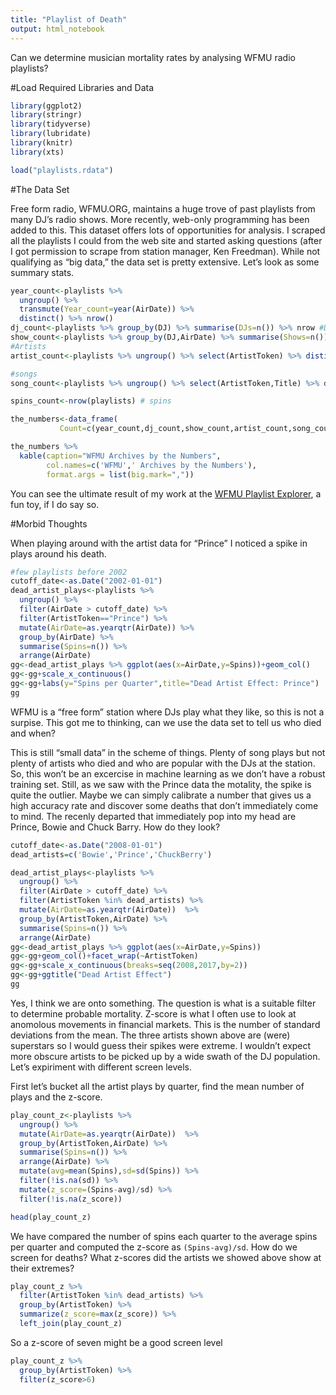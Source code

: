 ```yaml
---
title: "Playlist of Death"
output: html_notebook
---
```


Can we determine musician mortality rates by analysing WFMU radio playlists?


#Load Required Libraries and Data
```r
library(ggplot2)
library(stringr)
library(tidyverse)
library(lubridate)
library(knitr)
library(xts)

load("playlists.rdata")
```
#The Data Set

Free form radio, WFMU.ORG, maintains a huge trove of past playlists from many DJ's radio shows.  More recently, web-only programming has been added to this.  This dataset offers lots of opportunities for analysis.  I scraped all the playlists I could from the web site and started asking questions (after I got permission to scrape from station manager, Ken Freedman).  While not qualifying as "big data," the data set is pretty extensive. Let's look as some summary stats.

```r
year_count<-playlists %>% 
  ungroup() %>% 
  transmute(Year_count=year(AirDate)) %>% 
  distinct() %>% nrow()
dj_count<-playlists %>% group_by(DJ) %>% summarise(DJs=n()) %>% nrow #DJs
show_count<-playlists %>% group_by(DJ,AirDate) %>% summarise(Shows=n()) %>% nrow()
#Artists
artist_count<-playlists %>% ungroup() %>% select(ArtistToken) %>% distinct() %>% nrow()

#songs
song_count<-playlists %>% ungroup() %>% select(ArtistToken,Title) %>% distinct() %>% nrow()

spins_count<-nrow(playlists) # spins

the_numbers<-data_frame(
           Count=c(year_count,dj_count,show_count,artist_count,song_count,spins_count),Stat=c("Years","DJs","Shows","Artists","Songs","Spins"))

the_numbers %>% 
  kable(caption="WFMU Archives by the Numbers",
        col.names=c('WFMU',' Archives by the Numbers'),
        format.args = list(big.mark=","))
```


You can see the ultimate result of my work at the [WFMU Playlist Explorer](wfmu.servebeer.com), a fun toy, if I do say so.

#Morbid Thoughts

When playing around with the artist data for "Prince" I noticed a spike in plays around his death.  
```r
#few playlists before 2002
cutoff_date<-as.Date("2002-01-01")
dead_artist_plays<-playlists %>% 
  ungroup() %>% 
  filter(AirDate > cutoff_date) %>% 
  filter(ArtistToken=="Prince") %>% 
  mutate(AirDate=as.yearqtr(AirDate)) %>% 
  group_by(AirDate) %>% 
  summarise(Spins=n()) %>% 
  arrange(AirDate)
gg<-dead_artist_plays %>% ggplot(aes(x=AirDate,y=Spins))+geom_col()
gg<-gg+scale_x_continuous()
gg<-gg+labs(y="Spins per Quarter",title="Dead Artist Effect: Prince")
gg

```

WFMU is a "free form" station where DJs play what they like, so this is not a surpise. This got me to thinking, can we use the data set to tell us who died and when?

This is still "small data" in the scheme of things.  Plenty of song plays but not plenty of artists who died and who are popular with the DJs at the station.  So, this won't be an excercise in machine learning as we don't have a robust training set.  Still, as we saw with the Prince data the motality, the spike is quite the outlier.  Maybe we can simply calibrate a number that gives us a high accuracy rate and discover some deaths that don't immediately come to mind.  The recenly departed that immediately pop into my head are Prince, Bowie and Chuck Barry.  How do they look?


```r
cutoff_date<-as.Date("2008-01-01")
dead_artists=c('Bowie','Prince','ChuckBerry')

dead_artist_plays<-playlists %>% 
  ungroup() %>% 
  filter(AirDate > cutoff_date) %>% 
  filter(ArtistToken %in% dead_artists) %>% 
  mutate(AirDate=as.yearqtr(AirDate))  %>% 
  group_by(ArtistToken,AirDate) %>% 
  summarise(Spins=n()) %>% 
  arrange(AirDate)
gg<-dead_artist_plays %>% ggplot(aes(x=AirDate,y=Spins))
gg<-gg+geom_col()+facet_wrap(~ArtistToken)
gg<-gg+scale_x_continuous(breaks=seq(2008,2017,by=2))
gg<-gg+ggtitle("Dead Artist Effect")
gg
```

Yes, I think we are onto something.  The question is what is a suitable filter to determine probable mortality.  Z-score is what I often use to look at anomolous movements in financial markets.  This is the number of standard deviations from the mean. The three artists shown above are (were) superstars so I would guess their spikes were extreme.  I wouldn't expect more obscure artists to be picked up by a wide swath of the DJ population.  Let's expiriment with different screen levels.

First let's bucket all the artist plays by quarter, find the mean number of plays and the z-score.


```r
play_count_z<-playlists %>% 
  ungroup() %>% 
  mutate(AirDate=as.yearqtr(AirDate))  %>% 
  group_by(ArtistToken,AirDate) %>% 
  summarise(Spins=n()) %>% 
  arrange(AirDate) %>% 
  mutate(avg=mean(Spins),sd=sd(Spins)) %>% 
  filter(!is.na(sd)) %>% 
  mutate(z_score=(Spins-avg)/sd) %>% 
  filter(!is.na(z_score))

head(play_count_z)
```

We have compared the number of spins each quarter to the average spins per quarter and computed the z-score as `(Spins-avg)/sd`.   How do we screen for deaths? What z-scores did the artists we showed above show at their extremes?

```r
play_count_z %>% 
  filter(ArtistToken %in% dead_artists) %>% 
  group_by(ArtistToken) %>% 
  summarize(z_score=max(z_score)) %>% 
  left_join(play_count_z)
```

So a z-score of seven might be a good screen level
```r
play_count_z %>% 
  group_by(ArtistToken) %>% 
  filter(z_score>6)

```

